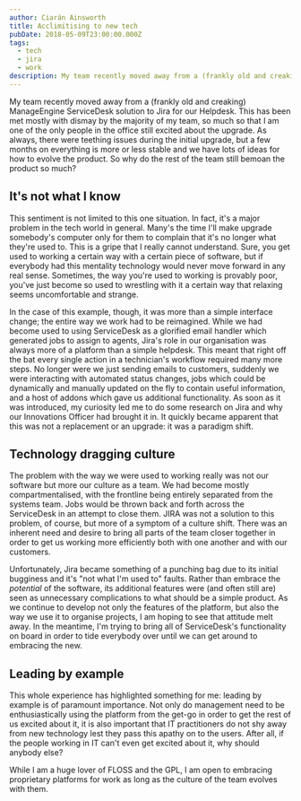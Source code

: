 ```yaml
---
author: Ciarán Ainsworth
title: Acclimitising to new tech
pubDate: 2018-05-09T23:00:00.000Z
tags:
  - tech
  - jira
  - work
description: My team recently moved away from a (frankly old and creaking) ManageEngine ServiceDesk solution to Jira for our Helpdesk. This has been met mostly with dismay by the majority of my team, so much so that I am one of the only people in the office still excited about the upgrade.
---
```


My team recently moved away from a (frankly old and creaking) ManageEngine ServiceDesk solution to Jira for our Helpdesk. This has been met mostly with dismay by the majority of my team, so much so that I am one of the only people in the office still excited about the upgrade. As always, there were teething issues during the initial upgrade, but a few months on everything is more or less stable and we have lots of ideas for how to evolve the product. So why do the rest of the team still bemoan the product so much?

## It's not what I know

This sentiment is not limited to this one situation. In fact, it's a major problem in the tech world in general. Many's the time I'll make upgrade somebody's computer only for them to complain that it's no longer what they're used to. This is a gripe that I really cannot understand. Sure, you get used to working a certain way with a certain piece of software, but if everybody had this mentality technology would never move forward in any real sense. Sometimes, the way you're used to working is provably poor, you've just become so used to wrestling with it a certain way that relaxing seems uncomfortable and strange.

In the case of this example, though, it was more than a simple interface change; the entire way we work had to be reimagined. While we had become used to using ServiceDesk as a glorified email handler which generated jobs to assign to agents, Jira's role in our organisation was always more of a platform than a simple helpdesk. This meant that right off the bat every single action in a technician's workflow required many more steps. No longer were we just sending emails to customers, suddenly we were interacting with automated status changes, jobs which could be dynamically and manually updated on the fly to contain useful information, and a host of addons which gave us additional functionality. As soon as it was introduced, my curiosity led me to do some research on Jira and why our Innovations Officer had brought it in. It quickly became apparent that this was not a replacement or an upgrade: it was a paradigm shift.

## Technology dragging culture

The problem with the way we were used to working really was not our software but more our culture as a team. We had become mostly compartmentalised, with the frontline being entirely separated from the systems team. Jobs would be thrown back and forth across the ServiceDesk in an attempt to close them. JIRA was not a solution to this problem, of course, but more of a symptom of a culture shift. There was an inherent need and desire to bring all parts of the team closer together in order to get us working more efficiently both with one another and with our customers.

Unfortunately, Jira became something of a punching bag due to its initial bugginess and it's "not what I'm used to" faults. Rather than embrace the _potential_ of the software, its additional features were (and often still are) seen as unnecessary complications to what should be a simple product. As we continue to develop not only the features of the platform, but also the way we use it to organise projects, I am hoping to see that attitude melt away. In the meantime, I'm trying to bring all of ServiceDesk's functionality on board in order to tide everybody over until we can get around to embracing the new.

## Leading by example

This whole experience has highlighted something for me: leading by example is of paramount importance. Not only do management need to be enthusiastically using the platform from the get-go in order to get the rest of us excited about it, it is also important that IT practitioners do not shy away from new technology lest they pass this apathy on to the users. After all, if the people working in IT can't even get excited about it, why should anybody else?

While I am a huge lover of FLOSS and the GPL, I am open to embracing proprietary platforms for work as long as the culture of the team evolves with them.

